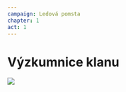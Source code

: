 ```yaml
---
campaign: Ledová pomsta
chapter: 1
act: 1
---
```


# Výzkumnice klanu

![](/LP/ScrattCZ_5_separate_character_concepts_of_solarpunk_female_rese_45eb3ab5-a4ec-453f-ac9a-f0988fe8c821_edit.png)


<div className="flex flex-row gap-4 flex-wrap my-4">
    <Opa size="Jumbo" />
    <Ela size="Jumbo" />
    <Aia size="Jumbo" />
    <Isa size="Jumbo" />
    <Una size="Jumbo" />
</div>
